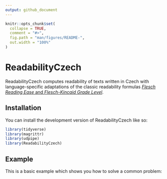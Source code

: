 ```yaml
---
output: github_document
---
```


<!-- README.md is generated from README.Rmd. Please edit that file -->

```r
knitr::opts_chunk$set(
  collapse = TRUE,
  comment = "#>",
  fig.path = "man/figures/README-",
  out.width = "100%"
)
```

# ReadabilityCzech

<!-- badges: start -->
<!-- badges: end -->

ReadabilityCzech computes readability of texts written in Czech with language-specific adaptations of the classic readability formulas [*Flesch Reading Ease* and *Flesch-Kincaid Grade Level*](https://en.wikipedia.org/wiki/Flesch%E2%80%93Kincaid_readability_tests). 

## Installation

You can install the development version of ReadabilityCzech like so:

``` r
library(tidyverse)
library(magrittr)
library(udpipe)
library(ReadabilityCzech)
```

## Example

This is a basic example which shows you how to solve a common problem:

